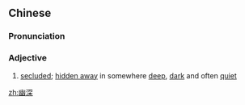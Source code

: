 ==Chinese==
{{zh-forms}}

===Pronunciation===
{{zh-pron
|m=yōushēn
|c=jau1 sam1
|mn=qz,xm,zz:iu-chhim
|cat=a
}}

===Adjective===
{{zh-adj}}

# [[secluded]]; [[hidden away]] in somewhere [[deep]], [[dark]] and often [[quiet]]

[[zh:幽深]]